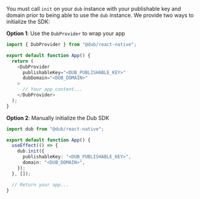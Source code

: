 <Step title="Initialize the SDK">

You must call `init` on your `dub` instance with your publishable key and domain prior to being able to use the `dub` instance. We provide two ways to initialize the SDK:

**Option 1**: Use the `DubProvider` to wrap your app

```typescript
import { DubProvider } from "@dub/react-native";

export default function App() {
  return (
    <DubProvider
      publishableKey="<DUB_PUBLISHABLE_KEY>"
      dubDomain="<DUB_DOMAIN>"
    >
      // Your app content...
    </DubProvider>
  );
}
```

**Option 2**: Manually initialize the Dub SDK

```typescript
import dub from "@dub/react-native";

export default function App() {
  useEffect(() => {
    dub.init({
      publishableKey: "<DUB_PUBLISHABLE_KEY>",
      domain: "<DUB_DOMAIN>",
    });
  }, []);

  // Return your app...
}
```

</Step>
